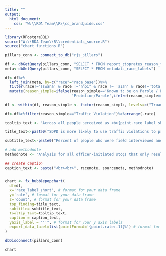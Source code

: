 ```yaml
---
title: ""
output:
  html_document:
    css: "W:\\RDA Team\\R\\cc_brandguide.css"
---
```

<!-- link to Google Font -->
<link href="https://fonts.googleapis.com/css2?family=Inter:wght@100;200;300;400;500;600;700;800;900&display=swap" rel="stylesheet">

```r

library(RPostgreSQL)
source("W:\\RDA Team\\R\\credentials_source.R")
source("chart_functions.R")

pillars_conn <- connect_to_db("rjs_pillars")

df <- dbGetQuery(pillars_conn, "SELECT * FROM report_stoprates_reason_ficard_race_person")
meta<-dbGetQuery(pillars_conn, "SELECT * FROM metadata_race_labels")

df<-df%>%
  left_join(meta, by=c("race"="race_base"))%>%
  filter(race!='sswana' & race !="nhpi" & race != 'aian' & race!='total') %>%
  mutate(reason_simple=ifelse(reason_simple=='Known to be on Parole / Probation / PRCS / Mandatory Supervision',
                              'Probation/Parole',ifelse(reason_simple=='Investigation to determine whether the person was truant','Truancy Investigation',ifelse(reason_simple=="Consensual Encounter resulting in a search", "Consensual Encounter/Search",ifelse(reason_simple=="Knowledge of outstanding arrest warrant/wanted person","Warrant",reason_simple)))))

df <- within(df, reason_simple <- factor(reason_simple, levels=c("Truancy Investigation","Warrant","Consensual Encounter/Search","Probation/Parole","Reasonable Suspicion","Traffic Violation")))

df<-df%>%filter(reason_simple=="Traffic Violation")%>%arrange(-rate)

tooltip_text <- "Across all people perceived as <b>{point.race_label_short:.1f}</b> who had a field interview card completed, officers used <b>{point.reason_simple:.1f}s</b> as the primary reason for the stop <b>{point.rate:.1f}%</b> of the time."

title_text<-paste0("SDPD is more likely to use traffic violations to profile people of color for field interviews compared to White people.")
    
subtitle_text<-paste0("Percent of people who were field interviewed and originally stopped for traffic violations by race")

# add methodnote
methodnote <- "Analysis for all officer-initiated stops that only resulted in a field interview card completed."

## create caption
caption_text <- paste("<br><br>", racenote, sourcenote, methodnote)


chart <- fx_bubblepopchart(
  df=df,
  x='race_label_short', # format for your data frame
  y='rate', # format for your data frame
  z='count', # format for your data frame
  top_finding=title_text,
  subtitle= subtitle_text,
  tooltip_text=tooltip_text,
  caption = caption_text,
  yaxis_label = "''", # format for your y axis labels
  export_data_label=list(pointFormat='{point.rate:.1f}%') # format for your data
)

dbDisconnect(pillars_conn)
```

```r
chart
```

<script>
  widg = document.getElementsByClassName('html-widget'); //find widgets
  for (let i = 0; i < widg.length; i++) { //loop through
    document.getElementsByClassName('highchart')[i].style.width = '100%'; //adjust width
    document.getElementsByClassName('highchart')[i].style.height = '100%'; //adjust height
  }
</script>